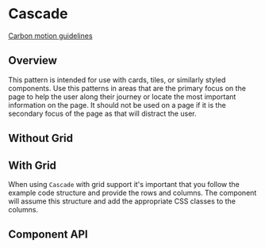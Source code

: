 
# Cascade

[Carbon motion guidelines](https://www.carbondesignsystem.com/guidelines/motion/overview/)

## Overview

This pattern is intended for use with cards, tiles, or similarly styled
components. Use this patterns in areas that are the primary focus on the page to
help the user along their journey or locate the most important information on
the page. It should not be used on a page if it is the secondary focus of the
page as that will distract the user.

## Without Grid

<Canvas>
  <Story id={getStoryId(Cascade.displayName, 'without-grid')} />
</Canvas>

## With Grid

When using `Cascade` with grid support it's important that you follow the
example code structure and provide the rows and columns. The component will
assume this structure and add the appropriate CSS classes to the columns.

<Canvas>
  <Story id={getStoryId(Cascade.displayName, 'with-grid')} />
</Canvas>

## Component API

<ArgsTable />
